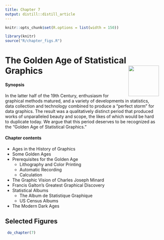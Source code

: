 ```yaml
---
title: Chapter 7
output: distill::distill_article
---
```


<script src="https://ajax.googleapis.com/ajax/libs/jquery/3.1.1/jquery.min.js"></script>

<style>
.zoomDiv {
  opacity: 0;
  position: fixed;
  top: 50%;
  left: 50%;
  z-index: 50;
  transform: translate(-50%, -50%);
  box-shadow: 10px 10px 50px #888888;
  max-height:100%;
}

.zoomImg {
  width: 100%;
}
</style>


<script type="text/javascript">
  $(document).ready(function() {
    $('body').prepend("<div class=\"zoomDiv\"><img src=\"\" class=\"zoomImg\"></div>");
    // onClick function for all plots (img's)
    $('img:not(.zoomImg)').click(function() {
      $('.zoomImg').attr('src', $(this).attr('src'));
      $('.zoomDiv').css({opacity: '1', width: '55%'});
    });
    // onClick function for zoomImg
    $('img.zoomImg').click(function() {
      $('.zoomDiv').css({opacity: '0', width: '0%'});
    });
  });
</script>

```r
knitr::opts_chunk$set(R.options = list(width = 150))

library(knitr)
source("R/chapter_figs.R")
```
# The Golden Age of Statistical Graphics <img src="images/cartoons/cheysson.png" align="right" height="100px" /> 


<div class="chapterintro"><div class="chapterprelude">
#### Synopsis {-}
In the latter half of the 19th Century, enthusiasm for graphical methods
matured, and a variety of developments in statistics, data collection and
technology combined to produce a "perfect storm" for data graphics. The result
was a qualitatively distinct period that produced works of unparalleled beauty
and scope, the likes of which would be hard to duplicate today. We argue that
this period deserves to be recognized as the "Golden Age of Statistical
Graphics."
</div>

<div class="chaptercontents">
#### Chapter contents {-}
* Ages in the History of Graphics
* Some Golden Ages 
* Prerequisites for the Golden Age 
	+ Lithography and Color Printing	
	+ Automatic Recording	
	+ Calculation
* The Graphic Vision of Charles Joseph Minard
* Francis Galton's Greatest Graphical Discovery
* Statistical Albums
	+ The Album de Statistique Graphique
	+ US Census Albums
* The Modern Dark Ages 

</div></div>


## Selected Figures

```r
 do_chapter(7)
```
